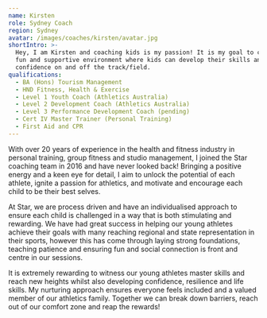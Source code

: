 ```yaml
---
name: Kirsten
role: Sydney Coach
region: Sydney
avatar: /images/coaches/kirsten/avatar.jpg
shortIntro: >-
  Hey, I am Kirsten and coaching kids is my passion! It is my goal to create a
  fun and supportive environment where kids can develop their skills and build
  confidence on and off the track/field.
qualifications:
  - BA (Hons) Tourism Management
  - HND Fitness, Health & Exercise
  - Level 1 Youth Coach (Athletics Australia)
  - Level 2 Development Coach (Athletics Australia)
  - Level 3 Performance Development Coach (pending)
  - Cert IV Master Trainer (Personal Training)
  - First Aid and CPR
---
```


With over 20 years of experience in the health and fitness industry in personal training, group fitness and studio management, I joined the Star coaching team in 2016 and have never looked back! Bringing a positive energy and a keen eye for detail, I aim to unlock the potential of each athlete, ignite a passion for athletics, and motivate and encourage each child to be their best selves.

At Star, we are process driven and have an individualised approach to ensure each child is challenged in a way that is both stimulating and rewarding. We have had great success in helping our young athletes achieve their goals with many reaching regional and state representation in their sports, however this has come through laying strong foundations, teaching patience and ensuring fun and social connection is front and centre in our sessions.

It is extremely rewarding to witness our young athletes master skills and reach new heights whilst also developing confidence, resilience and life skills. My nurturing approach ensures everyone feels included and a valued member of our athletics family. Together we can break down barriers, reach out of our comfort zone and reap the rewards!
